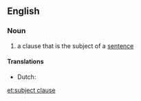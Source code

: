 ==English==

===Noun===
{{examples-right|"The cat with no tail" in "The cat with no tail ran across the road."}}
{{en-noun|head=[[subject]] [[clause]]}}

# {{grammar}} a clause that is the subject of a [[sentence]]

====Translations====
{{trans-top|clause which is the subject}}
* Dutch: {{t|nl|onderwerpszin|m}}
{{trans-mid}}
{{trans-bottom}}

[[et:subject clause]]
